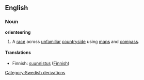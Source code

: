 ==English==
===Noun===
'''orienteering'''
#A [[race]] across [[unfamiliar]] [[countryside]] using [[map]]s and [[compass]].

====Translations====
*Finnish: [[suunnistus]] ([[:fi:suunnistus|Finnish]])
[[Category:Swedish derivations]]